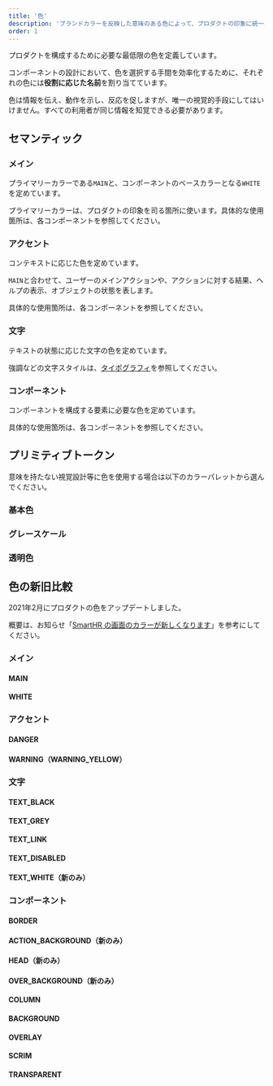 ```yaml
---
title: '色'
description: 'ブランドカラーを反映した意味のある色によって、プロダクトの印象に統一感を与えます。'
order: 1
---
```



プロダクトを構成するために必要な最低限の色を定義しています。

コンポーネントの設計において、色を選択する手間を効率化するために、それぞれの色には**役割に応じた名前**を割り当てています。

色は情報を伝え、動作を示し、反応を促しますが、唯一の視覚的手段にしてはいけません。すべての利用者が同じ情報を知覚できる必要があります。

## セマンティック

### メイン

プライマリーカラーである`MAIN`と、コンポーネントのベースカラーとなる`WHITE`を定めています。

プライマリーカラーは、プロダクトの印象を司る箇所に使います。具体的な使用箇所は、各コンポーネントを参照してください。

<ColorPalettesWrapper>
  <ColorPalette hexCode="#0077c7" colorName="MAIN" description="プライマリーカラー（プロダクトの印象を司る箇所に使う）" />
  <ColorPalette hexCode="#fff" colorName="WHITE" description="コンポーネントの背景色（Baseコンポーネントなど）" />
</ColorPalettesWrapper>


### アクセント
コンテキストに応じた色を定めています。

`MAIN`と合わせて、ユーザーのメインアクションや、アクションに対する結果、ヘルプの表示、オブジェクトの状態を表します。

具体的な使用箇所は、各コンポーネントを参照してください。

<ColorPalettesWrapper>
  <ColorPalette hexCode="#e01e5a" colorName="DANGER" description="エラー色（操作前に、個人情報の流出や金銭的／法的リスクなど、強い警告をする場合も含む）" />
  <ColorPalette hexCode="#ffcc17" colorName="WARNING_YELLOW" description="警告色（削除やUndoなどの破壊的アクションをする前の注意に使う）。必ずTEXT_BLACKと組み合わせて使う" />
</ColorPalettesWrapper>


### 文字

テキストの状態に応じた文字の色を定めています。

強調などの文字スタイルは、[タイポグラフィ](/products/design-tokens/typography/)を参照してください。

<ColorPalettesWrapper>
  <ColorPalette hexCode="#23221e" colorName="TEXT_BLACK" description="基本的な文字の色" />
  <ColorPalette hexCode="#706d65" colorName="TEXT_GREY" description="TEXT_BLACKからジャンプ率を確保するときに使う文字の色" />
  <ColorPalette hexCode="#0071c1" colorName="TEXT_LINK" description="リンクを表す文字の色" />
  <ColorPalette hexCode="#c1bdb7" colorName="TEXT_DISABLED" description="disabled状態を表す文字の色" />
  <ColorPalette hexCode="#fff" colorName="TEXT_WHITE" description="暗い地色やMAINに対して使う文字の色" />
</ColorPalettesWrapper>


### コンポーネント

コンポーネントを構成する要素に必要な色を定めています。

具体的な使用箇所は、各コンポーネントを参照してください。

<ColorPalettesWrapper>
  <ColorPalette hexCode="#d6d3d0" colorName="BORDER" description="枠線・罫線の色" />
  <ColorPalette hexCode="#d6d3d0" colorName="ACTION_BACKGROUND" description="TableBulkActionAreaの背景色" />
  <ColorPalette hexCode="#edebe8" colorName="HEAD" description="テーブルヘッダーの背景色" />
  <ColorPalette hexCode="#f2f1f0" colorName="OVER_BACKGROUND" description="BACKGROUNDの上で使う囲み色（要素をグルーピングするときに使う色）" />
  <ColorPalette hexCode="#f8f7f6" colorName="COLUMN" description="WHITEの上で使う囲み色（要素をグルーピングするときに使う色）" />
  <ColorPalette hexCode="#f8f7f6" colorName="BACKGROUND" description="画面の背景色" />
  <ColorPalette hexCode="#03030226" colorName="OVERLAY" description="ボタンなどhover時に重ねる色" />
  <ColorPalette hexCode="#03030280" colorName="SCRIM" description="モーダル表示時のスクリム（モーダルの下の画面に重ねる）の色" />
  <ColorPalette hexCode="#ffffff00" colorName="TRANSPARENT" description="デザインツールだけで使う専用スタイル。コンポーネントの枠線などを消すときのAppearanceに使用" />
</ColorPalettesWrapper>

## プリミティブトークン
意味を持たない視覚設計等に色を使用する場合は以下のカラーパレットから選んでください。

### 基本色
<ColorPalettesWrapper>
  <ColorPalette hexCode="#030302" colorName="BLACK" />
  <ColorPalette hexCode="#fff" colorName="WHITE"/>
  <ColorPalette hexCode="#0077c7" colorName="BLUE_100" />
  <ColorPalette hexCode="#0071c1" colorName="BLUE_101" />
  <ColorPalette hexCode="#e01e5a" colorName="RED_100" />
  <ColorPalette hexCode="#ff8800" colorName="ORANGE_100" />
  <ColorPalette hexCode="#ffcc17" colorName="YELLOW_100" />
  <ColorPalette hexCode="#00c4cc" colorName="SMARTHR_BLUE"/>
</ColorPalettesWrapper>

### グレースケール
<ColorPalettesWrapper>
  <ColorPalette hexCode="#f8f7f6" colorName="GREY_5" />
  <ColorPalette hexCode="#f5f4f3" colorName="GREY_6"/>
  <ColorPalette hexCode="#f2f1f0" colorName="GREY_7" />
  <ColorPalette hexCode="#edebe8" colorName="GREY_9" />
  <ColorPalette hexCode="#d6d3d0" colorName="GREY_20" />
  <ColorPalette hexCode="#c1bdb7" colorName="GREY_30" />
  <ColorPalette hexCode="#706d65" colorName="GREY_65" />
  <ColorPalette hexCode="#23221e" colorName="GREY_100"/>
</ColorPalettesWrapper>

### 透明色
<ColorPalettesWrapper>
  <ColorPalette isHexCode={false} hexCode="rgba(3,3,2,0.15)" colorName="TRANSPARENCY_15"/>
  <ColorPalette isHexCode={false} hexCode="rgba(3,3,2,0.30)" colorName="TRANSPARENCY_30" />
  <ColorPalette isHexCode={false} hexCode="rgba(3,3,2,0.50)" colorName="TRANSPARENCY_50" />
</ColorPalettesWrapper>

## 色の新旧比較
2021年2月にプロダクトの色をアップデートしました。

概要は、お知らせ「[SmartHR の画面のカラーが新しくなります](https://smarthr.jp/update/21763)」を参考にしてください。

### メイン
#### MAIN

<ColorPalettesWrapper>
  <ColorPalette hexCode="#0077c7" colorName="新" />
  <ColorPalette hexCode="#00a5ab" colorName="旧" />
</ColorPalettesWrapper>

#### WHITE

<ColorPalettesWrapper>
  <ColorPalette hexCode="#ffffff" colorName="新 ※変更なし" />
  <ColorPalette hexCode="#ffffff" colorName="旧" />
</ColorPalettesWrapper>

### アクセント
#### DANGER

<ColorPalettesWrapper>
  <ColorPalette hexCode="#e01e5a" colorName="新" />
  <ColorPalette hexCode="#ef475b" colorName="旧" />
</ColorPalettesWrapper>

#### WARNING（WARNING_YELLOW）

<ColorPalettesWrapper>
  <ColorPalette hexCode="#ffcc17" colorName="新" />
  <ColorPalette hexCode="#ff8800" colorName="旧" />
</ColorPalettesWrapper>

### 文字
#### TEXT_BLACK

<ColorPalettesWrapper>
  <ColorPalette hexCode="#23221e" colorName="新" />
  <ColorPalette hexCode="#333333" colorName="旧" />
</ColorPalettesWrapper>

#### TEXT_GREY

<ColorPalettesWrapper>
  <ColorPalette hexCode="#706d65" colorName="新" />
  <ColorPalette hexCode="#767676" colorName="旧" />
</ColorPalettesWrapper>

#### TEXT_LINK

<ColorPalettesWrapper>
  <ColorPalette hexCode="#0071c1" colorName="新" />
  <ColorPalette hexCode="#007bc2" colorName="旧" />
</ColorPalettesWrapper>

#### TEXT_DISABLED

<ColorPalettesWrapper>
  <ColorPalette hexCode="#c1bdb7" colorName="新" />
  <ColorPalette hexCode="#c1c1c1" colorName="旧" />
</ColorPalettesWrapper>

#### TEXT_WHITE（新のみ）

<ColorPalettesWrapper>
  <ColorPalette hexCode="#ffffff" colorName="新" />
</ColorPalettesWrapper>

### コンポーネント
#### BORDER

<ColorPalettesWrapper>
  <ColorPalette hexCode="#d6d3d0" colorName="新" />
  <ColorPalette hexCode="#d6d6d6" colorName="旧" />
</ColorPalettesWrapper>

#### ACTION_BACKGROUND（新のみ）

<ColorPalettesWrapper>
  <ColorPalette hexCode="#d6d3d0" colorName="新" />
</ColorPalettesWrapper>

#### HEAD（新のみ）

<ColorPalettesWrapper>
  <ColorPalette hexCode="#edebe8" colorName="新" />
</ColorPalettesWrapper>

#### OVER_BACKGROUND（新のみ）

<ColorPalettesWrapper>
  <ColorPalette hexCode="#f2f1f0" colorName="新" />
</ColorPalettesWrapper>

#### COLUMN

<ColorPalettesWrapper>
  <ColorPalette hexCode="#f8f7f6" colorName="新" />
  <ColorPalette hexCode="#f9f9f9" colorName="旧" />
</ColorPalettesWrapper>

#### BACKGROUND

<ColorPalettesWrapper>
  <ColorPalette hexCode="#f8f7f6" colorName="新" />
  <ColorPalette hexCode="#f5f6fa" colorName="旧" />
</ColorPalettesWrapper>

#### OVERLAY

<ColorPalettesWrapper>
  <ColorPalette hexCode="#03030226" colorName="新" />
  <ColorPalette hexCode="#00000026" colorName="旧" />
</ColorPalettesWrapper>

#### SCRIM

<ColorPalettesWrapper>
  <ColorPalette hexCode="#03030280" colorName="新" />
  <ColorPalette hexCode="#0000007f" colorName="旧" />
</ColorPalettesWrapper>

#### TRANSPARENT

<ColorPalettesWrapper>
  <ColorPalette hexCode="#ffffff00" colorName="新 ※変更なし" />
  <ColorPalette hexCode="#ffffff00" colorName="旧" />
</ColorPalettesWrapper>
